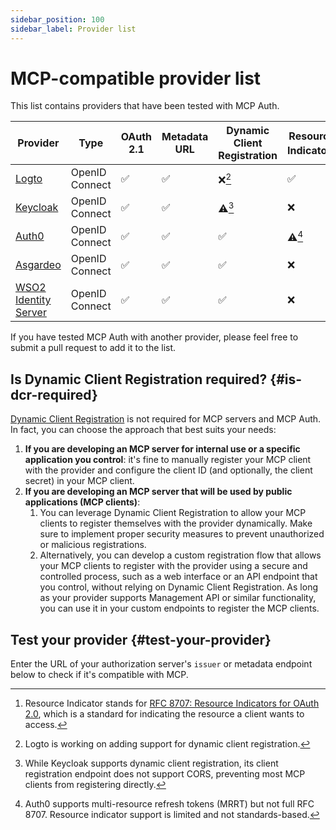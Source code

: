 ```yaml
---
sidebar_position: 100
sidebar_label: Provider list
---
```



# MCP-compatible provider list

This list contains providers that have been tested with MCP Auth.

| Provider                                                  | Type           | OAuth 2.1 | Metadata URL | Dynamic Client Registration | Resource Indicator[^1] |
| --------------------------------------------------------- | -------------- | --------- | ------------ | --------------------------- | ---------------------- |
| [Logto](https://logto.io)                                 | OpenID Connect | ✅        | ✅           | ❌[^2]                      | ✅                     |
| [Keycloak](https://www.keycloak.org)                      | OpenID Connect | ✅        | ✅           | ⚠️[^3]                      | ❌                     |
| [Auth0](https://www.auth0.com)                            | OpenID Connect | ✅        | ✅           | ✅                          | ⚠️[^4]                 |
| [Asgardeo](https://wso2.com/asgardeo)                     | OpenID Connect | ✅        | ✅           | ✅                          | ❌                     |
| [WSO2 Identity Server](https://wso2.com/identity-server/) | OpenID Connect | ✅        | ✅           | ✅                          | ❌                     |

If you have tested MCP Auth with another provider, please feel free to submit a pull request to add it to the list.

[^1]: Resource Indicator stands for [RFC 8707: Resource Indicators for OAuth 2.0](https://datatracker.ietf.org/doc/html/rfc8707), which is a standard for indicating the resource a client wants to access.

[^2]: Logto is working on adding support for dynamic client registration.

[^3]: While Keycloak supports dynamic client registration, its client registration endpoint does not support CORS, preventing most MCP clients from registering directly.

[^4]: Auth0 supports multi-resource refresh tokens (MRRT) but not full RFC 8707. Resource indicator support is limited and not standards-based.

## Is Dynamic Client Registration required? {#is-dcr-required}

[Dynamic Client Registration](https://datatracker.ietf.org/doc/html/rfc7591) is not required for MCP servers and MCP Auth. In fact, you can choose the approach that best suits your needs:

1. **If you are developing an MCP server for internal use or a specific application you control**: it's fine to manually register your MCP client with the provider and configure the client ID (and optionally, the client secret) in your MCP client.
2. **If you are developing an MCP server that will be used by public applications (MCP clients)**:
   1. You can leverage Dynamic Client Registration to allow your MCP clients to register themselves with the provider dynamically. Make sure to implement proper security measures to prevent unauthorized or malicious registrations.
   2. Alternatively, you can develop a custom registration flow that allows your MCP clients to register with the provider using a secure and controlled process, such as a web interface or an API endpoint that you control, without relying on Dynamic Client Registration.
      As long as your provider supports Management API or similar functionality, you can use it in your custom endpoints to register the MCP clients.

## Test your provider {#test-your-provider}

Enter the URL of your authorization server's `issuer` or metadata endpoint below to check if it's compatible with MCP.

<TestProvider />

